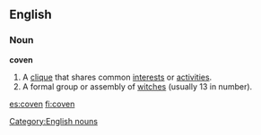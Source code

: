 {{wikipedia}}
==English==

===Noun===
'''coven'''
# A [[clique]] that shares common [[interest]]s or [[activity|activities]].
# A formal group or assembly of [[witch]]es (usually 13 in number).

[[Category:English nouns]]

[[es:coven]]
[[fi:coven]]